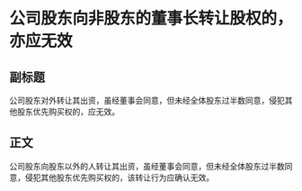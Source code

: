 # 公司股东向非股东的董事长转让股权的，亦应无效
## 副标题
公司股东对外转让其出资，虽经董事会同意，但未经全体股东过半数同意，侵犯其他股东优先购买权的，应无效。
## 正文
公司股东向股东以外的人转让其出资，虽经董事会同意，但未经全体股东过半数同意，侵犯其他股东优先购买权的，该转让行为应确认无效。